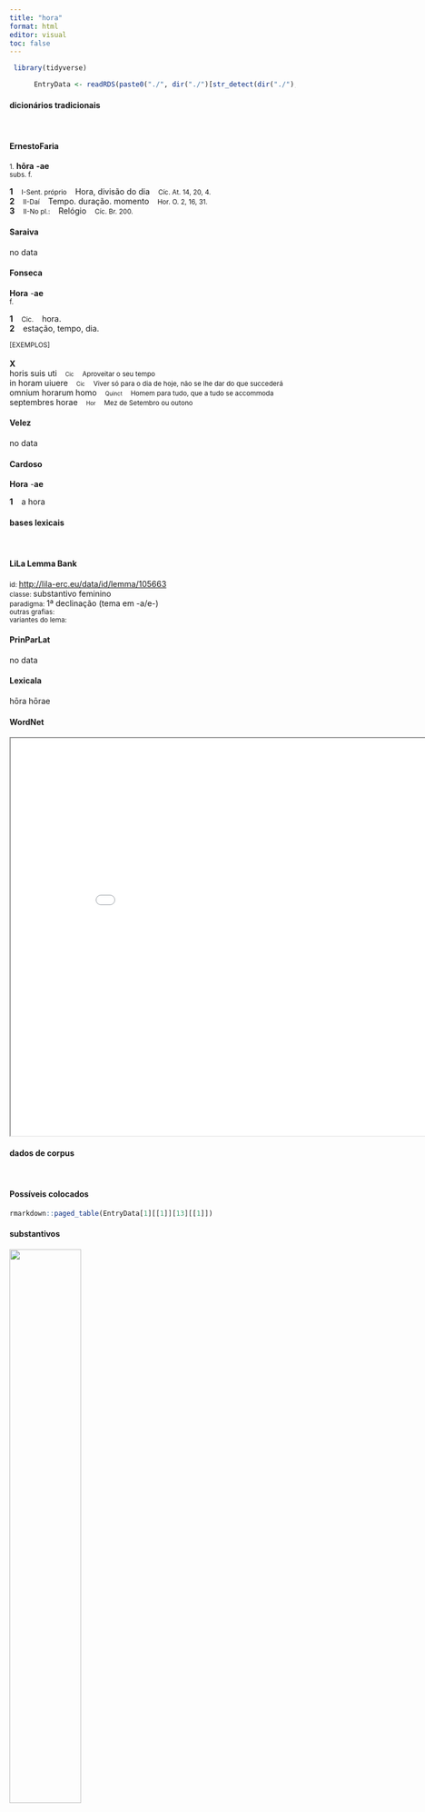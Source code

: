 ```yaml
---
title: "hora"
format: html
editor: visual
toc: false
---
```



```r
 library(tidyverse) 

      EntryData <- readRDS(paste0("./", dir("./")[str_detect(dir("./"), "_xx104-111-114-97xx_.rds")]))

```


#### dicionários tradicionais

&emsp;




::: panel-tabset

#### ErnestoFaria

<small>1.</small> <b>hōra</b> <b>-ae</b> <br> <small>subs. f.</small> <br> <small></small>   <p> <b>1</b> &ensp; <small>I-Sent. próprio</small> &ensp; Hora, divisão do dia &ensp; <small>Cíc. At. 14, 20, 4.</small> <br> <b>2</b> &ensp; <small>II-Daí</small> &ensp; Tempo. duração. momento &ensp; <small>Hor. O. 2, 16, 31.</small> <br> <b>3</b> &ensp; <small>II-No pl.:</small> &ensp; Relógio &ensp; <small>Cíc. Br. 200.</small> </p>




#### Saraiva

no data




#### Fonseca

<b>Hora</b> -<b>ae</b> <br> <small>f.</small>   <p> <b>1</b> &ensp; <small>Cic.</small> &ensp; hora. <br> <b>2</b> &ensp; estação, tempo, dia. </p>   <p><small>[EXEMPLOS]</small><br> <br><b>X</b><br>horis suis uti &ensp; <small><small>Cic</small></small> &ensp; <small>Aproveitar o seu tempo</small> <br> in horam uiuere &ensp; <small><small>Cic</small></small> &ensp; <small>Viver só para o dia de hoje, não se lhe dar do que succederá</small> <br> omnium horarum homo &ensp; <small><small>Quinct</small></small> &ensp; <small>Homem para tudo, que a tudo se accommoda</small> <br> septembres horae &ensp; <small><small>Hor</small></small> &ensp; <small>Mez de Setembro ou outono</small> </p>




#### Velez

no data




#### Cardoso

<b>Hora</b> -<b>ae</b>   <p> <b>1</b> &ensp; a hora </p>


:::



#### bases lexicais

&emsp;






::: panel-tabset

#### LiLa Lemma Bank

<small> id: </small> <a href=' http://lila-erc.eu/data/id/lemma/105663 ' target="_blank"> http://lila-erc.eu/data/id/lemma/105663 </a> <br>
<small> classe: </small> substantivo feminino   <br>
<small> paradigma: </small> 1ª declinação (tema em -a/e-) <br>
<small> outras grafias: </small>  <br>
<small> variantes do lema: </small>  <br>





#### PrinParLat

no data




#### Lexicala

hōra 
 hōrae




#### WordNet

<iframe width='900' height='700' src='Media/Tree__xx104-111-114-97xx__sem_type_lexemes_pt.html'>

</iframe>


:::



#### dados de corpus

&emsp;




::: panel-tabset

#### Possíveis colocados

```r

rmarkdown::paged_table(EntryData[1][[1]][13][[1]])

```


#### substantivos

![](./Media/wordcloud__xx104-111-114-97xx__BY_collocate_scoreSUBST.webp){width=50% fig-alt='This chart plots collocate by scoreSUBST, for the headword hora here are all the values plotted: collocate: circa; scoreSUBST: 0. collocate: ample; scoreSUBST: 0. collocate: tres; scoreSUBST: 0. collocate: nox; scoreSUBST: 2. collocate: iam; scoreSUBST: 0'}




#### adjetivos

![](./Media/wordcloud__xx104-111-114-97xx__BY_collocate_scoreADJ.webp){width=50% fig-alt='This chart plots collocate by scoreADJ, for the headword hora here are all the values plotted: collocate: circa; scoreADJ: 0. collocate: ample; scoreADJ: 0. collocate: tres; scoreADJ: 0. collocate: nox; scoreADJ: 0. collocate: iam; scoreADJ: 0'}




#### verbos

![](./Media/wordcloud__xx104-111-114-97xx__BY_collocate_scoreVERBO.webp){width=50% fig-alt='This chart plots collocate by scoreVERBO, for the headword hora here are all the values plotted: collocate: circa; scoreVERBO: 0. collocate: ample; scoreVERBO: 0. collocate: tres; scoreVERBO: 0. collocate: nox; scoreVERBO: 0. collocate: iam; scoreVERBO: 0'}




#### advérbios

![](./Media/wordcloud__xx104-111-114-97xx__BY_collocate_scoreADV.webp){width=50% fig-alt='This chart plots collocate by scoreADV, for the headword hora here are all the values plotted: collocate: circa; scoreADV: 0. collocate: ample; scoreADV: 2. collocate: tres; scoreADV: 0. collocate: nox; scoreADV: 0. collocate: iam; scoreADV: 2'}




#### preposições e conjunções

![](./Media/wordcloud__xx104-111-114-97xx__BY_collocate_scoreFUNC.webp){width=50% fig-alt='This chart plots collocate by scoreFUNC, for the headword hora here are all the values plotted: collocate: circa; scoreFUNC: 20. collocate: ample; scoreFUNC: 0. collocate: tres; scoreFUNC: 0. collocate: nox; scoreFUNC: 0. collocate: iam; scoreFUNC: 0'}


:::



::: panel-tabset

#### ExemplosTraduzidos

<p> ante tribus <b>horis</b> Roma Interamnam <br> <small> Cic.Att.2.1.5 <br> mas em três horas de Roma a Interamna. <small> [JDD, de outra edição] </small> </small> </p>
; <p> audio inquit circa <b>horam</b> tertiam noctis flagellorum sonum <br> <small> Sen.Ep.122.15 <br> “Ouço”, dizia ele “por volta da terceira hora da noite o som dos chicotes. <small> [JDD] </small> </small> </p>
; <p> desertus est locus hic et iam <b>hora</b> praeterivit <br> <small> Vulg.Marc.6.35 <br> Este local é deserto e já passou a hora. <small> [JDD] </small> </small> </p>
; <p> et cum iam <b>hora</b> multa fieret accesserunt discipuli eius dicentes <br> <small> Vulg.Marc.6.35 <br> E como já tinham transcorrido muitas horas, seus discípulos se aproximaram, dizendo. <small> [JDD] </small> </small> </p>
; <p> interim nostri milites impetum hostium sustinuerunt atque amplius <b>horis</b> quattuor fortissime pugnauerunt et paucis uulneribus acceptis complures ex iis occiderunt <br> <small> Caes.Gal.4.37.3 <br> Entrementes, os nossos soldados aguentaram o ímpeto dos inimigos e lutaram com muita coragem por mais de quatro horas e, recebidos poucos ferimentos, mataram muitos deles. <small> [JDD, de outra edição] </small> </small> </p>





#### Frequência por autor

![](./Media/barchart__xx104-111-114-97xx__lemma_BY_author_Frequencies.webp){width=50% fig-alt='This charts plots the frequency of lemma by author_Frequencies. The Suetonius subcorpus registers the highest normalized frequency, with the value of 11.03 and an absolute frequency of 1. The Horatius subcorpus follows, with a normalized frequency of 6.22 and an absolute frequency of 7. the subcorpus with the least normalized frequency is Ovidius with the normalized value of 0 and an absolute freqeuncy of 0. here are all the values: subcorpus: Caesar ; normalized frequency: 8 ; absolute frequency: 3.0213762368759. subcorpus: Cicero ; normalized frequency: 25 ; absolute frequency: 1.55739951658319. subcorpus: Horatius ; normalized frequency: 7 ; absolute frequency: 6.21614421454578. subcorpus: Ovidius ; normalized frequency: 0 ; absolute frequency: 0. subcorpus: Phaedrus ; normalized frequency: 2 ; absolute frequency: 3.0362835888872. subcorpus: Sallustius ; normalized frequency: 0 ; absolute frequency: 0. subcorpus: Seneca ; normalized frequency: 16 ; absolute frequency: 2.98613314421157. subcorpus: Suetonius ; normalized frequency: 1 ; absolute frequency: 11.0253583241455. subcorpus: Tacitus ; normalized frequency: 0 ; absolute frequency: 0. subcorpus: Vergilius ; normalized frequency: 0 ; absolute frequency: 0. subcorpus: Hieronymus ; normalized frequency: 2 ; absolute frequency: 4.49337227589306'}




#### Frequência por gênero

![](./Media/barchart__xx104-111-114-97xx__lemma_BY_genre_Frequencies.webp){width=50% fig-alt='This charts plots the frequency of lemma by genre_Frequencies. The Poesia.lírica subcorpus registers the highest normalized frequency, with the value of 5.89 and an absolute frequency of 7. The Poesia.épica subcorpus follows, with a normalized frequency of 0 and an absolute frequency of 0. the subcorpus with the least normalized frequency is Poesia.épica with the normalized value of 0 and an absolute freqeuncy of 0. here are all the values: subcorpus: Prosa.histórica ; normalized frequency: 9 ; absolute frequency: 2.1909004600891. subcorpus: Prosa.filosófica ; normalized frequency: 16 ; absolute frequency: 2.63587090822227. subcorpus: Prosa.oratória ; normalized frequency: 13 ; absolute frequency: 1.24816375908519. subcorpus: Prosa.epistolográfica ; normalized frequency: 10 ; absolute frequency: 2.64977874347492. subcorpus: Poesia.lírica ; normalized frequency: 7 ; absolute frequency: 5.88878606881467. subcorpus: Poesia.didática ; normalized frequency: 2 ; absolute frequency: 1.69649673424379. subcorpus: Poesia.trágica ; normalized frequency: 2 ; absolute frequency: 1.73731758165393. subcorpus: Poesia.épica ; normalized frequency: 0 ; absolute frequency: 0. subcorpus: Prosa.ficcional ; normalized frequency: 2 ; absolute frequency: 4.49337227589306'}




#### Frequência por século

![](./Media/barchart__xx104-111-114-97xx__lemma_BY_period_Frequencies.webp){width=50% fig-alt='This charts plots the frequency of lemma by period_Frequencies. The IV.d.C. subcorpus registers the highest normalized frequency, with the value of 4.49 and an absolute frequency of 2. The I.d.C. subcorpus follows, with a normalized frequency of 2.75 and an absolute frequency of 18. the subcorpus with the least normalized frequency is I.a.C. with the normalized value of 1.86 and an absolute freqeuncy of 40. here are all the values: subcorpus: I.a.C. ; normalized frequency: 40 ; absolute frequency: 1.86176402141029. subcorpus: I.d.C. ; normalized frequency: 18 ; absolute frequency: 2.75355667737494. subcorpus: II.d.C. ; normalized frequency: 1 ; absolute frequency: 2.61780104712042. subcorpus: IV.d.C. ; normalized frequency: 2 ; absolute frequency: 4.49337227589306'}


:::

